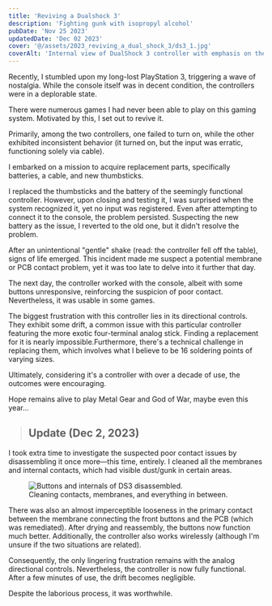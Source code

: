 ```yaml
---
title: 'Reviving a Dualshock 3'
description: 'Fighting gunk with isopropyl alcohol'
pubDate: 'Nov 25 2023'
updatedDate: 'Dec 02 2023'
cover: '@/assets/2023_reviving_a_dual_shock_3/ds3_1.jpg'
coverAlt: 'Internal view of DualShock 3 controller with emphasis on the printed circuit board (PCB).'
---
```



Recently, I stumbled upon my long-lost PlayStation 3, triggering a wave of nostalgia. 
While the console itself was in decent condition, the controllers were in a deplorable state.

There were numerous games I had never been able to play on this gaming system. 
Motivated by this, I set out to revive it.

Primarily, among the two controllers, one failed to turn on, while the other exhibited 
inconsistent behavior (it turned on, but the input was erratic, functioning solely via cable).

I embarked on a mission to acquire replacement parts, specifically batteries, a cable, and new thumbsticks.

I replaced the thumbsticks and the battery of the seemingly functional controller. However, 
upon closing and testing it, I was surprised when the system recognized it, yet no input was registered. 
Even after attempting to connect it to the console, the problem persisted. Suspecting the new battery as 
the issue, I reverted to the old one, but it didn't resolve the problem.

After an unintentional "gentle" shake (read: the controller fell off the table), signs of life emerged. 
This incident made me suspect a potential membrane or PCB contact problem, yet it was too late to delve 
into it further that day.

The next day, the controller worked with the console, albeit with some buttons unresponsive, reinforcing 
the suspicion of poor contact. Nevertheless, it was usable in some games.

The biggest frustration with this controller lies in its directional controls. They exhibit some drift, 
a common issue with this particular controller featuring the more exotic four-terminal analog stick. 
Finding a replacement for it is nearly impossible.Furthermore, there's a technical challenge in replacing them, 
which involves what I believe to be 16 soldering points of varying sizes.

Ultimately, considering it's a controller with over a decade of use, the outcomes were encouraging.

Hope remains alive to play Metal Gear and God of War, maybe even this year...

> ## Update (Dec 2, 2023)

I took extra time to investigate the suspected poor contact issues by disassembling it once more—this time, 
entirely. I cleaned all the membranes and internal contacts, which had visible dust/gunk in certain areas. 

<figure>
  <Image class="shadow" src={openControllerImg} alt="Buttons and internals of DS3 disassembled." />
  <figcaption>Cleaning contacts, membranes, and everything in between.</figcaption>
</figure>

There was also an almost imperceptible looseness in the primary contact between the membrane connecting the 
front buttons and the PCB (which was remediated). After drying and reassembly, the buttons now function much better. 
Additionally, the controller also works wirelessly (although I'm unsure if the two situations are related).

Consequently, the only lingering frustration remains with the analog directional controls. Nevertheless, 
the controller is now fully functional. After a few minutes of use, the drift becomes negligible.

Despite the laborious process, it was worthwhile.